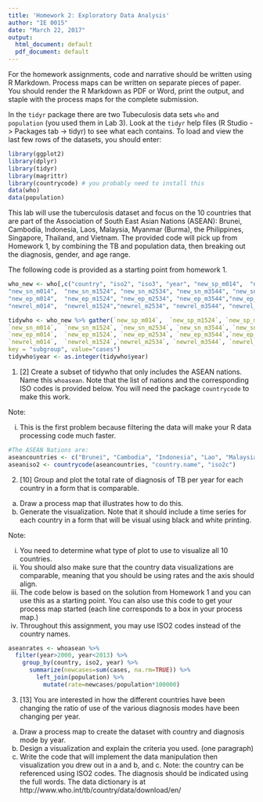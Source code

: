 ```yaml
---
title: 'Homework 2: Exploratory Data Analysis'
author: "IE 0015"
date: "March 22, 2017"
output:
  html_document: default
  pdf_document: default
---
```


For the homework assignments, code and narrative should be written using R Markdown.  Process maps can be written on separate pieces of paper. You should render the R Markdown as PDF or Word, print the output, and staple with the process maps for the complete submission.

In the `tidyr` package there are two Tubeculosis data sets `who` and `population` (you used them in Lab 3).  Look at the `tidyr` help files (R Studio -> Packages tab -> tidyr) to see what each contains. To load and view the last few rows of the datasets, you should enter:

```r
library(ggplot2)
library(dplyr)
library(tidyr)
library(magrittr)
library(countrycode) # you probably need to install this 
data(who)
data(population)
```


This lab will use the tuberculosis dataset and focus on the 10 countries that are part of the Association of South East Asian Nations (ASEAN):   Brunei, Cambodia, Indonesia, Laos, Malaysia, Myanmar (Burma), the Philippines, Singapore, Thailand, and Vietnam. The provided code will pick up from Homework 1, by combining the TB and population data, then breaking out the diagnosis, gender, and age range.

The following code is provided as a starting point from homework 1.

```r
who_new <- who[,c("country", "iso2", "iso3", "year", "new_sp_m014",  "new_sp_m1524","new_sp_m2534", "new_sp_m3544", "new_sp_m4554", "new_sp_m5564", "new_sp_m65", "new_sp_f014", "new_sp_f1524", "new_sp_f2534", "new_sp_f3544", "new_sp_f4554", "new_sp_f5564", "new_sp_f65",  
"new_sn_m014",  "new_sn_m1524", "new_sn_m2534", "new_sn_m3544", "new_sn_m4554", "new_sn_m5564","new_sn_m65",   "new_sn_f014",  "new_sn_f1524", "new_sn_f2534", "new_sn_f3544", "new_sn_f4554","new_sn_f5564", "new_sn_f65",   
"new_ep_m014",  "new_ep_m1524", "new_ep_m2534", "new_ep_m3544","new_ep_m4554", "new_ep_m5564", "new_ep_m65",   "new_ep_f014",  "new_ep_f1524", "new_ep_f2534","new_ep_f3544", "new_ep_f4554", "new_ep_f5564", "new_ep_f65",   
"newrel_m014",  "newrel_m1524","newrel_m2534", "newrel_m3544", "newrel_m4554", "newrel_m5564", "newrel_m65",   "newrel_f014","newrel_f1524", "newrel_f2534", "newrel_f3544", "newrel_f4554", "newrel_f5564", "newrel_f65")]

tidywho <- who_new %>% gather(`new_sp_m014`,  `new_sp_m1524`, `new_sp_m2534`, `new_sp_m3544`, `new_sp_m4554`, `new_sp_m5564`, `new_sp_m65`,   `new_sp_f014`, `new_sp_f1524`, `new_sp_f2534`, `new_sp_f3544`, `new_sp_f4554`, `new_sp_f5564`, `new_sp_f65`, 
`new_sn_m014`,  `new_sn_m1524`, `new_sn_m2534`, `new_sn_m3544`, `new_sn_m4554`, `new_sn_m5564`,`new_sn_m65`,   `new_sn_f014`,  `new_sn_f1524`, `new_sn_f2534`, `new_sn_f3544`, `new_sn_f4554`,`new_sn_f5564`, `new_sn_f65`,   
`new_ep_m014`,  `new_ep_m1524`, `new_ep_m2534`, `new_ep_m3544`,`new_ep_m4554`, `new_ep_m5564`, `new_ep_m65`,   `new_ep_f014`,  `new_ep_f1524`, `new_ep_f2534`,`new_ep_f3544`, `new_ep_f4554`, `new_ep_f5564`, `new_ep_f65`,   
`newrel_m014`,  `newrel_m1524`,`newrel_m2534`, `newrel_m3544`, `newrel_m4554`, `newrel_m5564`, `newrel_m65`,   `newrel_f014`,`newrel_f1524`, `newrel_f2534`, `newrel_f3544`, `newrel_f4554`, `newrel_f5564`, `newrel_f65`,
key = "subgroup", value="cases")
tidywho$year <- as.integer(tidywho$year)
```

1.  [2] Create a subset of tidywho that only includes the ASEAN nations.  Name this `whoasean`. Note that the list of nations and the corresponding ISO codes is provided below. You will need the package `countrycode` to make this work.

Note:

  i.  This is the first problem because filtering the data will make your R data processing code much faster.

```r
#The ASEAN Nations are: 
aseancountries <- c("Brunei", "Cambodia", "Indonesia", "Lao", "Malaysia", "Myanmar", "Philippines", "Singapore", "Thailand", "Vietnam")
aseaniso2 <- countrycode(aseancountries, "country.name", "iso2c")
```

2.  [10] Group and plot the total rate of diagnosis of TB per year for each country in a form that is comparable. 

  a. Draw a process map that illustrates how to do this.
  b. Generate the visualization. Note that it should include a time series for each country in a form that will be visual using black and white printing.

Note: 

  i. You need to determine what type of plot to use to visualize all 10 countries. 
  ii. You should also make sure that the country data visualizations are comparable, meaning that you should be using rates and the axis should align.
  iii. The code below is based on the solution from Homework 1 and you can use this as a starting point.  You can also use this code to get your process map started (each line corresponds to a box in your process map.)
  iv. Throughout this assignment, you may use ISO2 codes instead of the country names.

```r
aseanrates <- whoasean %>% 
  filter(year>2000, year<2013) %>%
    group_by(country, iso2, year) %>%
      summarize(newcases=sum(cases, na.rm=TRUE)) %>%
        left_join(population) %>%
          mutate(rate=newcases/population*100000)
```

3.  [13] You are interested in how the different countries have been changing the ratio of use of the various diagnosis modes have been changing per year.

  a.  Draw a process map to create the dataset with country and diagnosis mode by year.
  b.  Design a visualization and explain the criteria you used. (one paragraph)
  d.  Write the code that will implement the data manipulation then visualization you drew out in a and b, and c. Note: the country can be referenced using ISO2 codes. The diagnosis should be indicated using the full words.  The data dictionary is at http://www.who.int/tb/country/data/download/en/
  
